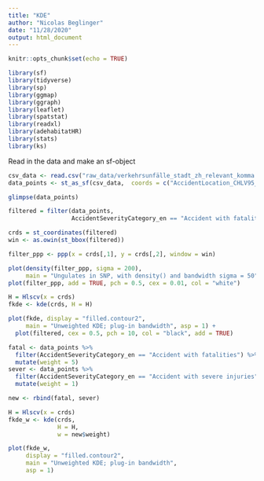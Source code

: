 ```yaml
---
title: "KDE"
author: "Nicolas Beglinger"
date: "11/28/2020"
output: html_document
---
```


```r
knitr::opts_chunk$set(echo = TRUE)
```


```r
library(sf)
library(tidyverse)
library(sp)
library(ggmap)
library(ggraph)
library(leaflet)
library(spatstat)
library(readxl)
library(adehabitatHR)
library(stats)
library(ks)
```

Read in the data and make an sf-object

```r
csv_data <- read.csv("raw_data/verkehrsunfälle_stadt_zh_relevant_komma.csv")
data_points <- st_as_sf(csv_data,  coords = c("AccidentLocation_CHLV95_E", "AccidentLocation_CHLV95_N"), crs = 2056)
```

```r
glimpse(data_points)

filtered = filter(data_points, 
                  AccidentSeverityCategory_en == "Accident with fatalities" | AccidentSeverityCategory_en == "Accident with severe injuries")
```

```r
crds = st_coordinates(filtered)
win <- as.owin(st_bbox(filtered))

filter_ppp <- ppp(x = crds[,1], y = crds[,2], window = win)

plot(density(filter_ppp, sigma = 200), 
     main = "Ungulates in SNP, with density() and bandwidth sigma = 50")
plot(filter_ppp, add = TRUE, pch = 0.5, cex = 0.01, col = "white")
```

```r
H = Hlscv(x = crds)
fkde <- kde(crds, H = H)

plot(fkde, display = "filled.contour2", 
     main = "Unweighted KDE; plug-in bandwidth", asp = 1) +
  plot(filtered, cex = 0.5, pch = 10, col = "black", add = TRUE)

```

```r
fatal <- data_points %>% 
  filter(AccidentSeverityCategory_en == "Accident with fatalities") %>%
  mutate(weight = 5)
sever <- data_points %>% 
  filter(AccidentSeverityCategory_en == "Accident with severe injuries") %>%
  mutate(weight = 1)

new <- rbind(fatal, sever)
```

```r
H = Hlscv(x = crds)
fkde_w <- kde(crds, 
              H = H, 
              w = new$weight)

plot(fkde_w, 
     display = "filled.contour2", 
     main = "Unweighted KDE; plug-in bandwidth", 
     asp = 1)
```














